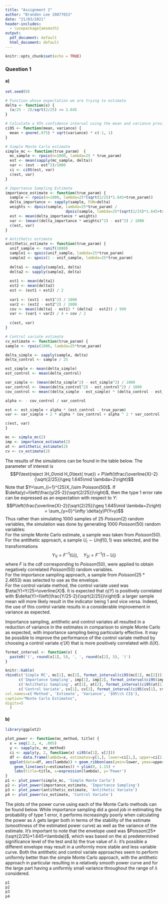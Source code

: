 ```yaml
---
title: "Assignment 2"
author: "Branden Lee 20877653"
date: "21/03/2021"
header-includes:
  - \usepackage{amsmath}
output:
  pdf_document: default
  html_document: default
---
```


```r
knitr::opts_chunk$set(echo = TRUE)
```

### Question 1

#### a)  
```r
set.seed(0)

# Function whose expectation we are trying to estimate
delta <- function(x) {
  (x/25 - 2)/sqrt(2/25) >= 1.645
}

# Calculate a 95% confidence interval using the mean and variance provided
ci95 <- function(mean, variance) {
  mean + qnorm(.975) * sqrt(variance) * c(-1, 1)
}

# Simple Monte Carlo estimate
simple_mc <- function(true_param)  {
  mc_sample <- rpois(n=1000, lambda=25 * true_param)
  est <- mean(sapply(mc_sample, delta))
  var <- (est - est^2)/1000
  ci <- ci95(est, var)
  c(est, var)
}

# Importance Sampling Estimate
importance_estimate <- function(true_param) {
  sample <- rpois(n=1000, lambda=25*(sqrt(2/25)*1.645+true_param))
  delta_importance <- sapply(sample, FUN=delta)
  weights <- dpois(sample, lambda=25*true_param) /
                           dpois(sample, lambda=25*(sqrt(2/25)*1.645+true_param))
  est <- mean(delta_importance * weights)
  var <- (mean((delta_importance * weights)^2) - est^2) / 1000
  c(est, var)
}

# Antithetic estimate
antithetic_estimate <- function(true_param) {
  unif_sample <- runif(1000)
  sample1 <- qpois(unif_sample, lambda=25*true_param)
  sample2 <- qpois(1 - unif_sample, lambda=25*true_param)
  
  delta1 <- sapply(sample1, delta)
  delta2 <- sapply(sample2, delta)
  
  est1 <- mean(delta1)
  est2 <- mean(delta2)
  est <- (est1 + est2) / 2
  
  var1 <- (est1 - est1^2) / 1000
  var2 <- (est2 - est2^2) / 1000
  cov <- mean((delta1 - est1) * (delta2 - est2)) / 999
  var <- (var1 + var2) / 4 + cov / 2
  
  c(est, var)
}

# Control variate estimate
cv_estimate <- function(true_param) {
sample <- rpois(1000, lambda=25*true_param)

delta_simple <- sapply(sample, delta)
delta_control <- sample / 25

est_simple <- mean(delta_simple)
est_control <- mean(delta_control)

var_simple <- (mean(delta_simple^2) - est_simple^2) / 1000
var_control <- (mean(delta_control^2) - est_control^2) / 1000
cov_control <- mean((delta_simple - est_simple) * (delta_control - est_control)) / 999

alpha <- - cov_control / var_control

est <- est_simple + alpha * (est_control - true_param)
var <- var_simple + 2 * alpha * cov_control + alpha ^ 2 * var_control

c(est, var)
}

mc <- simple_mc(2)
imp <- importance_estimate(2)
at <- antithetic_estimate(2)
cv <- cv_estimate(2)
```
The results of the simulations can be found in the table below. The parameter of interest is 
$$P(\text{reject }H_0\mid H_0\text{ true}) = P\left(\tfrac{\overline{X}-2}{\sqrt{2/25}}\geq 1.645\mid \lambda=2\right)$$
Note that $Y=\sum_{i=1}^{25}X_i\sim Poisson(50)$. If $\delta(y)=I\left(\frac{y/25-2}{\sqrt{2/25}}\right)$, then the type 1 error rate can be expressed as an expectation with respect to $Y$:
$$P\left(\frac{\overline{X}-2}{\sqrt{2/25}}\geq 1.645\mid \lambda=2\right) = \sum_{y=0}^\infty \delta(y)P(Y=y)$$
Thus rather than simulating 1000 samples of 25 $Poisson(2)$ random variables, the simulation was done by generating 1000 $Poisson(50)$ random variables:  
For the simple Monte Carlo estimate, a sample was taken from $Poisson(50)$.   
For the antithetic approach, a sample $U_i\sim Unif(0,1)$ was selected, and the transformations 
$$Y_{1i}=F^{-1}(U_i),\quad Y_{2i}=F^{-1}(1-U_i)$$
where $F$ is the cdf corresponding to $Poisson(50)$, were applied to obtain negatively correlated $Poisson(50)$ random variables.  
For the importance sampling approach, a sample from $Poisson(25 * 2.4653)$ was selected to use as the envelope.  
For the control variate method, the control variate used was $\eta(Y)=Y/25=\overline{X}$. It is expected that $\eta(Y)$ is positively correlated with $\delta(Y)=I\left(\frac{Y/25-2}{\sqrt{2/25}}\right)$: a larger sample mean will more likely result in the indicator being 1 and vice versa. Indeed, the use of this control variate results in a considerable improvement in variance as expected.

Importance sampling, antithetic and control variates all resulted in a reduction of variance in the estimates in comparison to simple Monte Carlo as expected, with importance sampling being particularly effective. It may be possible to improve the performance of the control variate method by choosing a control variate $\eta'(X)$ that is more positively correlated with $\delta(X)$.
```r
format_interval <- function(x) {
  paste0('(', round(x[1], 5), ', ', round(x[2], 5), ')')
}

knitr::kable(
rbind(c('Simple MC', mc[1], mc[2], format_interval(ci95(mc[1], mc[2]))),
      c('Importance Sampling', imp[1], imp[2], format_interval(ci95(imp[1], imp[2]))),
      c('Antithetic Sampling', at[1], at[2], format_interval(ci95(at[1], at[2]))),
      c('Control Variate', cv[1], cv[2], format_interval(ci95(cv[1], cv[2])))),
col.names=c('Method', 'Estimate', 'Variance', '$95\\% CI$'),
caption="Monte Carlo Estimates",
digits=5
  )
```


#### b)  
```r
library(ggplot2)

plot_power <- function(mc_method, title) {
  x = seq(2.2, 4, .005)
  y <- sapply(x, mc_method)
  ci <- apply(y, 2, function(x) ci95(x[1], x[2]))
  df <- data.frame(lambda=x, estimates=y[1,], lower=ci[1,], upper=ci[2,])
  ggplot(data=df, aes(lambda)) + geom_ribbon(aes(ymin=lower, ymax=upper), fill='white') +
    geom_line(aes(y=estimates)) + ylim(0, 1.15) +
    labs(title=title, x=expression(lambda), y='Power')
}
p1 <- plot_power(simple_mc, 'Simple Monte Carlo')
p2 <- plot_power(importance_estimate, 'Importance Sampling')
p3 <- plot_power(antithetic_estimate, 'Antithetic Variate')
p4 <- plot_power(cv_estimate, 'Control Variate')
```
The plots of the power curve using each of the Monte Carlo methods can be found below. While importance sampling did a good job in estimating the probability of type 1 error, it performs increasingly poorly when calculating the power as $\lambda$ gets larger both in terms of the stability of the estimate (smoothness of the estimated power curve) as well as the variance of the estimate. It's important to note that the envelope used was $Poisson(25*(\sqrt{2/25}*1.645+\lambda))$, which was based on the a) predetermined significance level of the test and b) the true value of $\lambda$: it's possible a different envelope may result in a uniformly more stable and less variable curve. Both the antithetic and control variate approaches seem to perform uniformly better than the simple Monte Carlo approach, with the antithetic approach in particular resulting in a relatively smooth power curve and for the large part having a uniformly small variance throughout the range of $\lambda$ considered.

```r
p1
p2
p3
p4
```